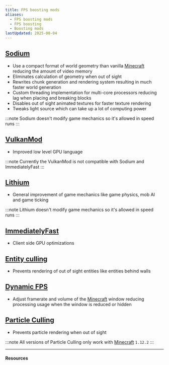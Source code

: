 ```yaml
---
title: FPS boosting mods
aliases:
  - FPS boosting mods
  - FPS boosting
  - Boosting mods
lastUpdated: 2025-08-04
---
```



## [Sodium](https://modrinth.com/mod/sodium)
- Use a compact format of world geometry than vanilla [Minecraft](/minecraft) reducing the amount of video memory
- Eliminates calculation of geometry when out of sight
- Rewrites chunk generation and rendering system resulting in much faster world generation
- Custom threading implementation for multi-core processors reducing lag when placing and breaking blocks
- Disables out of sight animated textures for faster texture rendering
- Tweaks light source which can take up a lot of computing power

:::note
Sodium doesn't modify game mechanics so it's allowed in speed runs
:::

## [VulkanMod](/vulkanmod)
- Improved low level GPU language

:::note
Currently the VulkanMod is not compatible with Sodium and ImmediatelyFast
:::

## [Lithium](https://modrinth.com/mod/lithium)
- General improvement of game mechanics like game physics, mob AI and game ticking

:::note
Lithium doesn't modify game mechanics so it's allowed in speed runs
:::

## [ImmediatelyFast](https://modrinth.com/mod/immediatelyfast)
- Client side GPU optimizations

## [Entity culling](https://modrinth.com/mod/entityculling)
- Prevents rendering of out of sight entities like entities behind walls

## [Dynamic FPS](https://modrinth.com/mod/dynamic-fps)
- Adjust framerate and volume of the [Minecraft](/minecraft) window reducing processing usage when the window is reduced or hidden

## [Particle Culling](https://modrinth.com/mod/particle-culling)
- Prevents particle rendering when out of sight

:::note
All versions of Particle Culling only work with [Minecraft](/minecraft) `1.12.2`
:::

---

#### Resources

<Yb src="https://www.youtube.com/embed/L2xo8EmzJuw" />
<Yb src="https://www.youtube.com/embed/z1iLtmeQ5ac" />